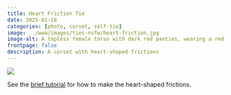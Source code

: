 ```yaml
---
title: Heart Friction Tie
date: 2025-01-18
categories: [photo, corset, self-tie]
image: ../www/images/ties-nsfw/heart-friction.jpg
image-alt: A topless female torso with dark red panties, wearing a red rope corset featuring 4 heart-shaped frictions down the front.
frontpage: false
description: A corset with heart-shaped frictions
---
```


![](../www/images/ties-nsfw/heart-friction.jpg)

See the [brief tutorial](2025-01-16_heart-friction.qmd) for how to make the heart-shaped frictions.